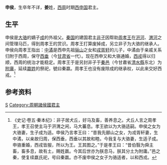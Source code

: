 {{Infobox 先秦人物
|名称=申侯
|姓=姜
|时代=西周
|国家=西申国
|身份=西申国君主
}}

'''申侯'''，生卒年不详，'''姜'''姓，[[西周|西周]]时期[[西申国|西申国]]君主。

== 生平 ==
申侯是[[大骆|大骆]]的嫡子[[成_(人物)|成]]的外祖父。[[秦国|秦国]]的建国君主[[非子|非子]]因帮助[[周孝王|周孝王]]在[[汧河|汧河]]、[[渭河|渭河]]之间管理马匹，得到周孝王的赏识。周孝王打算废掉成，另立非子为大骆的继承人。申侯向周孝王指出：[[中潏|中潏]]是西申先祖[[骊山|骊山]]之女和[[戎胥轩|戎胥轩]]的儿子，中潏由于亲戚关系归附于西周，保守[[西垂|西垂]]（今[[甘肃省|甘肃省]]一代）。现在西申又和大骆通婚，[[西戎|西戎]]得以归顺，西周的统治才能稳定。周孝王于是另封非子于[[秦邑|秦邑]]（今甘肅省[[清水縣|清水縣]]东北）为[[附庸|附庸]]，延续[[嬴姓|嬴姓]]的祭祀，號曰秦嬴。周孝王也没有废除成的继承权，以此来交好西戎。<ref>《史记·卷五·秦本纪》：非子居犬丘，好马及畜，善养息之。犬丘人言之周孝王，孝王召使主马于汧渭之闲，马大蕃息。孝王欲以为大骆适嗣。申侯之女为大骆妻，生子成为适。申侯乃言孝王曰：“昔我先郦山之女，为戎胥轩妻，生中潏，以亲故归周，保西垂，西垂以其故和睦。今我复与大骆妻，生适子成。申骆重婚，西戎皆服，所以为王。王其图之。”于是孝王曰：“昔伯翳为舜主畜，畜多息，故有土，赐姓嬴。今其后世亦为朕息马，朕其分土为附庸。”邑之秦，使复续嬴氏祀，号曰秦嬴。亦不废申侯之女子为骆适者，以和西戎。</ref>

== 参考资料 ==
{{reflist|2}}

[[Category:西周人|S]]
[[Category:周朝諸侯國君主|Category:周朝諸侯國君主]]